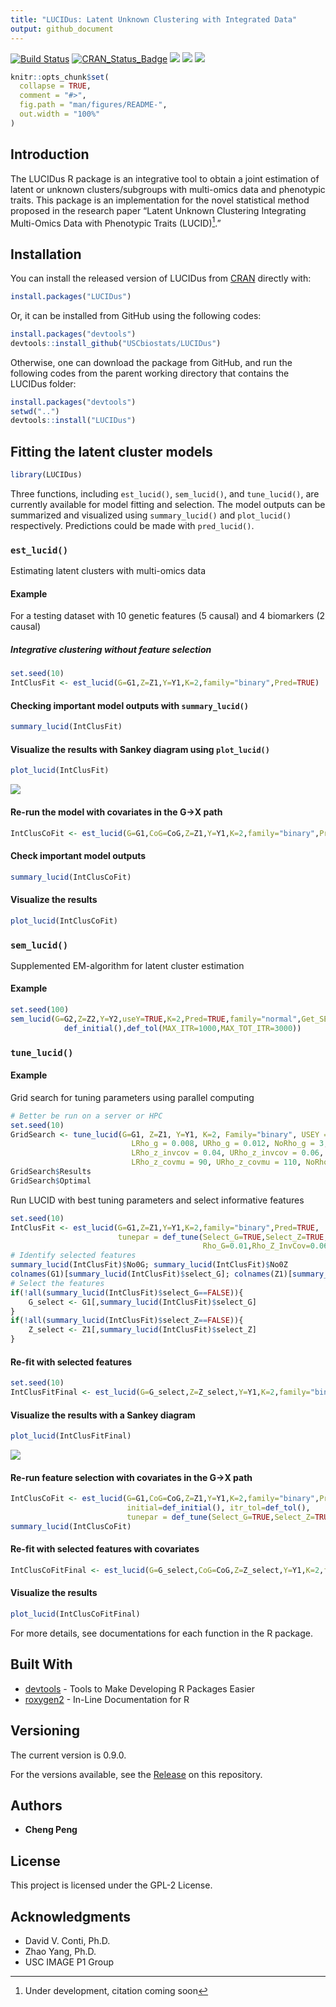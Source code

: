 ```yaml
---
title: "LUCIDus: Latent Unknown Clustering with Integrated Data"
output: github_document
---
```

[![Build Status](https://travis-ci.org/USCbiostats/LUCIDus.svg?branch=master)](https://travis-ci.org/USCbiostats/LUCIDus)
[![CRAN_Status_Badge](http://www.r-pkg.org/badges/version/LUCIDus?color=green)](https://cran.r-project.org/package=LUCIDus)
![](https://cranlogs.r-pkg.org/badges/grand-total/LUCIDus?color=blue)
![](https://cranlogs.r-pkg.org/badges/LUCIDus?color=yellow)
![](https://cranlogs.r-pkg.org/badges/last-week/LUCIDus?color=red)

<!-- README.md is generated from README.Rmd. Please edit that file -->

```r
knitr::opts_chunk$set(
  collapse = TRUE,
  comment = "#>",
  fig.path = "man/figures/README-",
  out.width = "100%"
)
```
## Introduction

The LUCIDus R package is an integrative tool to obtain a joint estimation of latent or unknown clusters/subgroups with multi-omics data and phenotypic traits. This package is an implementation for the novel statistical method proposed in the research paper "Latent Unknown Clustering Integrating Multi-Omics Data with Phenotypic Traits (LUCID)^[Under development, citation coming soon]." 

## Installation

You can install the released version of LUCIDus from [CRAN](https://CRAN.R-project.org/package=LUCIDus) directly with:

``` r
install.packages("LUCIDus")
```

Or, it can be installed from GitHub using the following codes:

```r
install.packages("devtools")
devtools::install_github("USCbiostats/LUCIDus")
```

Otherwise, one can download the package from GitHub, and run the following codes from the parent working directory that contains the LUCIDus folder:

```r
install.packages("devtools")
setwd("..")
devtools::install("LUCIDus")
```


## Fitting the latent cluster models

```r
library(LUCIDus)
```

Three functions, including `est_lucid()`, `sem_lucid()`, and `tune_lucid()`, are currently available for model fitting and selection. The model outputs can be summarized and visualized using `summary_lucid()` and `plot_lucid()` respectively. Predictions could be made with `pred_lucid()`.

### `est_lucid()`

Estimating latent clusters with multi-omics data

#### Example

For a testing dataset with 10 genetic features (5 causal) and 4 biomarkers (2 causal)

##### Integrative clustering without feature selection

```r
set.seed(10)
IntClusFit <- est_lucid(G=G1,Z=Z1,Y=Y1,K=2,family="binary",Pred=TRUE)
```

#### Checking important model outputs with `summary_lucid()`

```r
summary_lucid(IntClusFit)
```


#### Visualize the results with Sankey diagram using `plot_lucid()`

```r
plot_lucid(IntClusFit)
```

![](man/figures/Sankey2.png)

#### Re-run the model with covariates in the G->X path

```r
IntClusCoFit <- est_lucid(G=G1,CoG=CoG,Z=Z1,Y=Y1,K=2,family="binary",Pred=TRUE)
```

#### Check important model outputs

```r
summary_lucid(IntClusCoFit)
```

#### Visualize the results

```r
plot_lucid(IntClusCoFit)
```


### `sem_lucid()`

Supplemented EM-algorithm for latent cluster estimation

#### Example

```r
set.seed(100)
sem_lucid(G=G2,Z=Z2,Y=Y2,useY=TRUE,K=2,Pred=TRUE,family="normal",Get_SE=TRUE,
            def_initial(),def_tol(MAX_ITR=1000,MAX_TOT_ITR=3000))
```

### `tune_lucid()`

#### Example

Grid search for tuning parameters using parallel computing

```r
# Better be run on a server or HPC
set.seed(10)
GridSearch <- tune_lucid(G=G1, Z=Z1, Y=Y1, K=2, Family="binary", USEY = TRUE,
                           LRho_g = 0.008, URho_g = 0.012, NoRho_g = 3,
                           LRho_z_invcov = 0.04, URho_z_invcov = 0.06, NoRho_z_invcov = 3,
                           LRho_z_covmu = 90, URho_z_covmu = 110, NoRho_z_covmu = 2)
GridSearch$Results
GridSearch$Optimal
```

Run LUCID with best tuning parameters and select informative features
```r
set.seed(10)
IntClusFit <- est_lucid(G=G1,Z=Z1,Y=Y1,K=2,family="binary",Pred=TRUE,
                        tunepar = def_tune(Select_G=TRUE,Select_Z=TRUE,
                                           Rho_G=0.01,Rho_Z_InvCov=0.06,Rho_Z_CovMu=90))
# Identify selected features
summary_lucid(IntClusFit)$No0G; summary_lucid(IntClusFit)$No0Z
colnames(G1)[summary_lucid(IntClusFit)$select_G]; colnames(Z1)[summary_lucid(IntClusFit)$select_Z]
# Select the features
if(!all(summary_lucid(IntClusFit)$select_G==FALSE)){
    G_select <- G1[,summary_lucid(IntClusFit)$select_G]
}
if(!all(summary_lucid(IntClusFit)$select_Z==FALSE)){
    Z_select <- Z1[,summary_lucid(IntClusFit)$select_Z]
}
```

#### Re-fit with selected features
```r
set.seed(10)
IntClusFitFinal <- est_lucid(G=G_select,Z=Z_select,Y=Y1,K=2,family="binary",Pred=TRUE)
```

#### Visualize the results with a Sankey diagram

```r
plot_lucid(IntClusFitFinal)
```

![](man/figures/Sankey1.png)

#### Re-run feature selection with covariates in the G->X path
```r
IntClusCoFit <- est_lucid(G=G1,CoG=CoG,Z=Z1,Y=Y1,K=2,family="binary",Pred=TRUE,
                          initial=def_initial(), itr_tol=def_tol(),
                          tunepar = def_tune(Select_G=TRUE,Select_Z=TRUE,Rho_G=0.02,Rho_Z_InvCov=0.1,Rho_Z_CovMu=93))
summary_lucid(IntClusCoFit)
```

#### Re-fit with selected features with covariates
```r
IntClusCoFitFinal <- est_lucid(G=G_select,CoG=CoG,Z=Z_select,Y=Y1,K=2,family="binary",Pred=TRUE)
```

#### Visualize the results
```r
plot_lucid(IntClusCoFitFinal)
```

For more details, see documentations for each function in the R package.

## Built With

* [devtools](https://cran.r-project.org/web/packages/devtools/index.html) - Tools to Make Developing R Packages Easier
* [roxygen2](https://cran.r-project.org/web/packages/roxygen2/index.html) - In-Line Documentation for R

## Versioning

The current version is 0.9.0.

For the versions available, see the [Release](https://github.com/USCbiostats/LUCIDus/releases) on this repository. 

## Authors

* **Cheng Peng**

## License

This project is licensed under the GPL-2 License.

## Acknowledgments

* David V. Conti, Ph.D.
* Zhao Yang, Ph.D.
* USC IMAGE P1 Group
